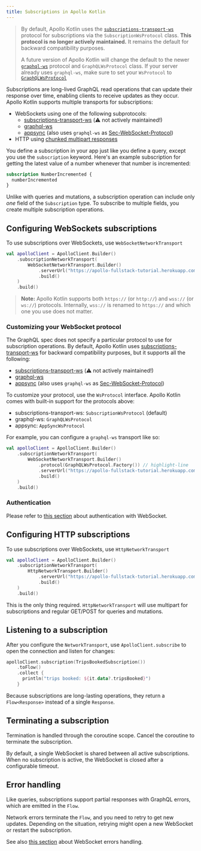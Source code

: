 ```yaml
---
title: Subscriptions in Apollo Kotlin
---
```


> By default, Apollo Kotlin uses the [`subscriptions-transport-ws`](https://github.com/apollographql/subscriptions-transport-ws/blob/master/PROTOCOL.md) protocol for subscriptions via the `SubscriptionWsProtocol` class. **This protocol is no longer actively maintained.** It remains the default for backward compatibility purposes.
>
> A future version of Apollo Kotlin will change the default to the newer [`graphql-ws`](https://github.com/enisdenjo/graphql-ws/blob/master/PROTOCOL.md) protocol and `GraphQLWsProtocol` class. If your server already uses `graphql-ws`, make sure to set your `WsProtocol` to [`GraphQLWsProtocol`](#customizing-your-websocket-protocol)


Subscriptions are long-lived GraphQL read operations that can update their response over time, enabling clients to receive updates as they occur. Apollo Kotlin supports multiple transports for subscriptions:

* WebSockets using one of the following subprotocols:
  * [subscriptions-transport-ws](https://github.com/apollographql/subscriptions-transport-ws/blob/master/PROTOCOL.md) (⚠️ not actively maintained!)
  * [graphql-ws](https://github.com/enisdenjo/graphql-ws/blob/master/PROTOCOL.md)
  * [appsync](https://docs.aws.amazon.com/appsync/latest/devguide/real-time-websocket-client.html) (also uses `graphql-ws` as [Sec-WebSocket-Protocol](https://datatracker.ietf.org/doc/html/rfc6455#section-1.2))
* HTTP using [chunked multipart responses](https://github.com/graphql/graphql-over-http/blob/main/rfcs/IncrementalDelivery.md)

You define a subscription in your app just like you define a query, except you use the `subscription` keyword. Here's an example subscription for getting the latest value of a number whenever that number is incremented:

```graphql
subscription NumberIncremented {
  numberIncremented
}
```

Unlike with queries and mutations, a subscription operation can include only _one_ field of the `Subscription` type. To subscribe to multiple fields, you create multiple subscription operations.

## Configuring WebSockets subscriptions

To use subscriptions over WebSockets, use `WebSocketNetworkTransport` 

```kotlin
val apolloClient = ApolloClient.Builder()
    .subscriptionNetworkTransport(
        WebSocketNetworkTransport.Builder()
            .serverUrl("https://apollo-fullstack-tutorial.herokuapp.com/graphql")
            .build()
    )
    .build()
```

> **Note:** Apollo Kotlin supports both `https://` (or `http://`) and `wss://` (or `ws://`) protocols. Internally, `wss://` is renamed to `https://` and which one you use does not matter.


### Customizing your WebSocket protocol

The GraphQL spec does not specify a particular protocol to use for subscription operations. By default, Apollo Kotlin uses [subscriptions-transport-ws](https://github.com/apollographql/subscriptions-transport-ws/blob/master/PROTOCOL.md) for backward compatibility purposes, but it supports all the following:

* [subscriptions-transport-ws](https://github.com/apollographql/subscriptions-transport-ws/blob/master/PROTOCOL.md) (⚠️ not actively maintained!)
* [graphql-ws](https://github.com/enisdenjo/graphql-ws/blob/master/PROTOCOL.md)
* [appsync](https://docs.aws.amazon.com/appsync/latest/devguide/real-time-websocket-client.html) (also uses `graphql-ws` as [Sec-WebSocket-Protocol](https://datatracker.ietf.org/doc/html/rfc6455#section-1.2))

To customize your protocol, use the `WsProtocol` interface. Apollo Kotlin comes with built-in support for the protocols above:

* subscriptions-transport-ws: `SubscriptionWsProtocol` (default)
* graphql-ws: `GraphQLWsProtocol`
* appsync: `AppSyncWsProtocol`

For example, you can configure a `graphql-ws` transport like so:

```kotlin
val apolloClient = ApolloClient.Builder()
    .subscriptionNetworkTransport(
        WebSocketNetworkTransport.Builder()
            .protocol(GraphQLWsProtocol.Factory()) // highlight-line
            .serverUrl("https://apollo-fullstack-tutorial.herokuapp.com/graphql")
            .build()
    )
    .build()
```

### Authentication

Please refer to [this section](../advanced/authentication#authenticating-your-websockets) about authentication with WebSocket.


## Configuring HTTP subscriptions

To use subscriptions over WebSockets, use `HttpNetworkTransport`

```kotlin
val apolloClient = ApolloClient.Builder()
    .subscriptionNetworkTransport(
        HttpNetworkTransport.Builder()
            .serverUrl("https://apollo-fullstack-tutorial.herokuapp.com/graphql")
            .build()
    )
    .build()
```

This is the only thing required. `HttpNetworkTransport` will use multipart for subscriptions and regular GET/POST for queries and mutations.

## Listening to a subscription

After you configure the `NetworkTransport`, use `ApolloClient.subscribe` to open the connection and listen for changes:

```kotlin
apolloClient.subscription(TripsBookedSubscription())
    .toFlow()
    .collect {
      println("trips booked: ${it.data?.tripsBooked}")
    }
```

Because subscriptions are long-lasting operations, they return a `Flow<Response>` instead of a single `Response`.

## Terminating a subscription

Termination is handled through the coroutine scope. Cancel the coroutine to terminate the subscription.

By default, a single WebSocket is shared between all active subscriptions. When no subscription is active, the WebSocket is closed after a configurable timeout.

## Error handling

Like queries, subscriptions support partial responses with GraphQL errors, which are emitted in the `Flow`.

Network errors terminate the `Flow`, and you need to retry to get new updates. Depending on the situation, retrying might open a new WebSocket or restart the subscription.

See also [this section](../advanced/websocket-errors) about WebSocket errors handling.